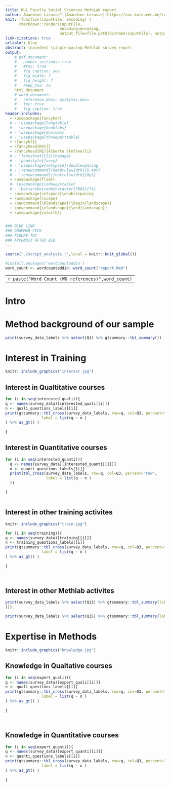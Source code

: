 ```yaml
---
title: KUL Faculty Social Sciences MethLab report
author: Amandine Larusse^[[Amandine Lerusse](https://soc.kuleuven.be/io/english/staff/00119302) is a Ph.D candidate at the Public Governance Institute, KU Leuven. Email:\hspace{0.1cm} amandine.lerusse@kuleuven.be], Luca Carbone^[[Luca Carbone](https://www.lucacarbone.com) is an Ph.D candidate at the School for Mass Communication Research, KU Leuven. Email:\hspace{0.1cm} lucacarbone.lc@gmail.com], Alberto Stefanelli^[[Alberto Stefanelli](https://albertostefanelli.com/) is an FWO Ph.D Fellow at the Institute for Social and Political Opinion Research, KU Leuven. Email:\hspace{0.1cm} alberto.stefanelli@kuleuven.be]
knit: (function(inputFile, encoding) { 
      rmarkdown::render(inputFile,
                        encoding=encoding, 
                        output_file=file.path(dirname(inputFile), output_dir="./docs/report.html")) })
link-citations: true
urlcolor: blue
abstract: \noindent \singlespacing Methlab survey report
output: 
    # pdf_document:
    #   number_sections: true
    #   #toc: true
    #   fig_caption: yes
    #   fig_width: 7
    #   fig_height: 7
    #   keep_tex: no
    html_document
    # word_document:
    #   reference_docx: mystyles.docx
    #   toc: true
    #   fig_caption: true
header-includes:
  - \usepackage{fancyhdr}
  # - \usepackage{longtable}
  # - \usepackage{booktabs}
  # - \usepackage{dcolumn}
  # - \usepackage{threeparttable}
  - \fancyhf{}
  - \fancyhead[RO]{}
  - \fancyhead[RE]{Alberto Stefanelli}
  # - \fancyfoot[C]{\thepage}
  # - \pagestyle{fancy}
  # - \usepackage{setspace}\doublespacing
  # - \renewcommand{\headrulewidth}{0.4pt}
  # - \renewcommand{\footrulewidth}{0pt}
  - \usepackage{float}
  #- \usepackage{sidewaystable}
  # - \DeclareUnicodeCharacter{FB01}{fi}
  - \usepackage{setspace}\doublespacing
  - \usepackage{lscape}
  - \newcommand{\blandscape}{\begin{landscape}}
  - \newcommand{\elandscape}{\end{landscape}}
  - \usepackage{colortbl}


### BLUE LINK 
### GRAMMAR CECK
### FIGURE TOC
### APPENDIX AFTER BIB 
---
```


```r
source("./script_analysis.r",local = knitr::knit_global())
```

```r
#install.packages('wordcountaddin')
word_count <- wordcountaddin::word_count("report.Rmd")
```

|                                                    |
|:--------------------------------------------------:|
| `r paste("Word Count (WO references)",word_count)` |

# Intro

# Method background of our sample 



```r

print(survey_data_labels %>% select(Q3) %>% gtsummary::tbl_summary())

```

# Interest in Training

```r
knitr::include_graphics("interest.jpg")
```

## Interest in Qualtitative courses 


```r

for (i in seq(interested_quali)){
q <- names(survey_data)[interested_quali[[i]]]
n <- quali_questions_labels[[i]]
print(gtsummary::tbl_cross(survey_data_labels, row=q, col=Q3, percent="row",
                label = list(q ~ n )
) %>% as_gt() )
  
}

```

## Interest in Quantitative courses 


```r

for (i in seq(interested_quanti)){
  q <- names(survey_data)[interested_quanti[[i]]]
  n <- quanti_questions_labels[[i]]
  print(tbl_cross(survey_data_labels, row=q, col=Q3, percent="row",
                  label = list(q ~ n )
  ))

}



```

  
## Interest in other training activites 

```r
knitr::include_graphics("train.jpg")
```

```r

for (i in seq(training)){
q <- names(survey_data)[training[[i]]]
n <- training_questions_labels[[i]]
print(gtsummary::tbl_cross(survey_data_labels, row=q, col=Q3, percent="row",
                label = list(q ~ n )
) %>% as_gt() )
  
}




```
  

## Interest in other Methlab activites 


```r

print(survey_data_labels %>% select(Q13) %>% gtsummary::tbl_summary(label = list(Q13 ~ "Interested in joining a 'PhD soup'"
)))


```



```r

print(survey_data_labels %>% select(Q15) %>% gtsummary::tbl_summary(label = list(Q15 ~ "Interested in a methods-related newsletter")))


```

# Expertise in Methods

```r
knitr::include_graphics("knowledge.jpg")
```

## Knowledge in Qualtative courses 


```r

for (i in seq(expert_quali)){
q <- names(survey_data)[expert_quali[[i]]]
n <- quali_questions_labels[[i]]
print(gtsummary::tbl_cross(survey_data_labels, row=q, col=Q3, percent="row",
                label = list(q ~ n )
) %>% as_gt() )
  
}




```

  
## Knowledge in Quantitative courses 


```r

for (i in seq(expert_quanti)){
q <- names(survey_data)[expert_quanti[[i]]]
n <- quanti_questions_labels[[i]]
print(gtsummary::tbl_cross(survey_data_labels, row=q, col=Q3, percent="row",
                label = list(q ~ n )
) %>% as_gt() )
  
}




```




